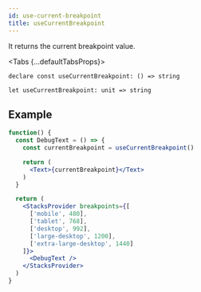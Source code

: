 ```yaml
---
id: use-current-breakpoint
title: useCurrentBreakpoint
---
```



It returns the current breakpoint value.

<Tabs {...defaultTabsProps}>
<TabItem value="typescript">

```tsx
declare const useCurrentBreakpoint: () => string
```

</TabItem>
<TabItem value="rescript">

```res
let useCurrentBreakpoint: unit => string
```

</TabItem>
</Tabs>

## Example

```jsx live
function() {
  const DebugText = () => {
    const currentBreakpoint = useCurrentBreakpoint()

    return (
      <Text>{currentBreakpoint}</Text>
    )
  }

  return (
    <StacksProvider breakpoints={[
      ['mobile', 480],
      ['tablet', 768],
      ['desktop', 992],
      ['large-desktop', 1200],
      ['extra-large-desktop', 1440]
    ]}>
      <DebugText />
    </StacksProvider>
  )
}
```
